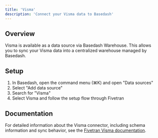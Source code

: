 ```yaml
---
title: 'Visma'
description: 'Connect your Visma data to Basedash'
---
```


## Overview

Visma is available as a data source via Basedash Warehouse. This allows you to sync your Visma data into a centralized warehouse managed by Basedash.

## Setup

1. In Basedash, open the command menu (⌘K) and open "Data sources"
2. Select "Add data source"
3. Search for "Visma"
4. Select Visma and follow the setup flow through Fivetran

## Documentation

For detailed information about the Visma connector, including schema information and sync behavior, see the [Fivetran Visma documentation](https://fivetran.com/docs/connectors/applications/visma).
